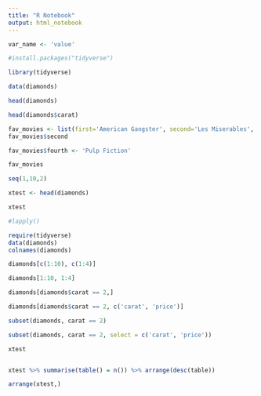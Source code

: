 ```yaml
---
title: "R Notebook"
output: html_notebook
---
```



```r
var_name <- 'value'
```



```r
#install.packages("tidyverse")
```


```r
library(tidyverse)
```


```r
data(diamonds)

head(diamonds)
```


```r
head(diamonds$carat)
```


```r
fav_movies <- list(first='American Gangster', second='Les Miserables', third='Forrest Gump')
fav_movies$second
```


```r
fav_movies$fourth <- 'Pulp Fiction'

fav_movies
```


```r
seq(1,10,2)
```


```r
xtest <- head(diamonds)

xtest

#lapply()
```


```r
require(tidyverse)
data(diamonds)
colnames(diamonds)
```



```r
diamonds[c(1:10), c(1:4)] 

```


```r
diamonds[1:10, 1:4]
```


```r
diamonds[diamonds$carat == 2,]
```


```r
diamonds[diamonds$carat == 2, c('carat', 'price')]
```


```r
subset(diamonds, carat == 2)
```



```r
subset(diamonds, carat == 2, select = c('carat', 'price'))
```


```r
xtest


xtest %>% summarise(table() = n()) %>% arrange(desc(table))

arrange(xtest,)
```

